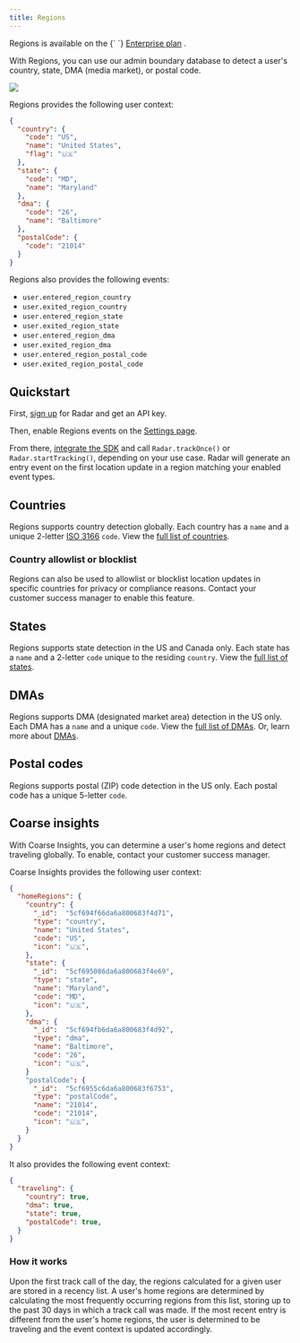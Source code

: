 ```yaml
---
title: Regions
---
```



<Alert alertType="info">
  Regions is available on the {` `}
  <a href="https://radar.com/pricing" target="_blank">Enterprise plan</a>
  .
</Alert>

With Regions, you can use our admin boundary database to detect a user's country, state, DMA (media market), or postal code.

<img
  className="hero-image--small"
  src="https://images.ctfassets.net/f2vbu16fzuly/45Ug4Lnky0SH8p0AU7j0Pi/f4f8e538d79692b7406ba152937c02c3/regions_event.svg"
/>

Regions provides the following user context:

```json
{
  "country": {
    "code": "US",
    "name": "United States",
    "flag": "🇺🇸"
  },
  "state": {
    "code": "MD",
    "name": "Maryland"
  },
  "dma": {
    "code": "26",
    "name": "Baltimore"
  },
  "postalCode": {
    "code": "21014"
  }
}
```

Regions also provides the following events:

- `user.entered_region_country`
- `user.exited_region_country`
- `user.entered_region_state`
- `user.exited_region_state`
- `user.entered_region_dma`
- `user.exited_region_dma`
- `user.entered_region_postal_code`
- `user.exited_region_postal_code`

## Quickstart

First, [sign up](https://radar.com/signup) for Radar and get an API key.

Then, enable Regions events on the [Settings page](https://radar.com/dashboard/settings).

From there, [integrate the SDK](/documentation/sdk) and call `Radar.trackOnce()` or `Radar.startTracking()`, depending on your use case. Radar will generate an entry event on the first location update in a region matching your enabled event types.

## Countries

Regions supports country detection globally. Each country has a `name` and a unique 2-letter [ISO 3166](https://en.wikipedia.org/wiki/List_of_ISO_3166_country_codes) `code`. View the [full list of countries](/regions/countries).

### Country allowlist or blocklist

Regions can also be used to allowlist or blocklist location updates in specific countries for privacy or compliance reasons. Contact your customer success manager to enable this feature.

## States

Regions supports state detection in the US and Canada only. Each state has a `name` and a 2-letter `code` unique to the residing `country`. View the [full list of states](/regions/states).

## DMAs

Regions supports DMA (designated market area) detection in the US only. Each DMA has a `name` and a unique `code`. View the [full list of DMAs](/regions/dmas). Or, learn more about [DMAs](https://en.wikipedia.org/wiki/Media_market).

## Postal codes

Regions supports postal (ZIP) code detection in the US only. Each postal code has a unique 5-letter `code`.

## Coarse insights

With Coarse Insights, you can determine a user's home regions and detect traveling globally. To enable, contact your customer success manager.

Coarse Insights provides the following user context:

```json
{
  "homeRegions": {
    "country": {
      "_id":  "5cf694f66da6a800683f4d71",
      "type": "country",
      "name": "United States",
      "code": "US",
      "icon": "🇺🇸",
    },
    "state": {
      "_id":  "5cf695086da6a800683f4e69",
      "type": "state",
      "name": "Maryland",
      "code": "MD",
      "icon": "🇺🇸",
    },
    "dma": {
      "_id":  "5cf694fb6da6a800683f4d92",
      "type": "dma",
      "name": "Baltimore",
      "code": "26",
      "icon": "🇺🇸",
    }
    "postalCode": {
      "_id":  "5cf6955c6da6a800683f6753",
      "type": "postalCode",
      "name": "21014",
      "code": "21014",
      "icon": "🇺🇸",
    }
  }
}
```

It also provides the following event context:
```json
{
  "traveling": {
    "country": true,
    "dma": true,
    "state": true,
    "postalCode": true,
  }
}
```

### How it works

Upon the first track call of the day, the regions calculated for a given user are stored in a recency list. A user's home regions are determined by calculating the most frequently occurring regions from this list, storing up to the past 30 days in which a track call was made.
If the most recent entry is different from the user's home regions, the user is determined to be traveling and the event context is updated accordingly.





